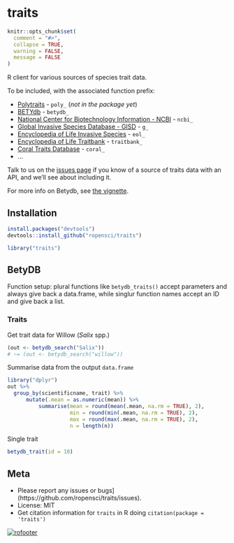 traits
=======

```r
knitr::opts_chunk$set(
  comment = "#>",
  collapse = TRUE,
  warning = FALSE,
  message = FALSE
)
```

R client for various sources of species trait data.

To be included, with the associated function prefix:

* [Polytraits](http://polytraits.lifewatchgreece.eu/download-api) - `poly_` (_not in the package yet_)
* [BETYdb](http://www.betydb.org) - `betydb_`
* [National Center for Biotechnology Information - NCBI](http://www.ncbi.nlm.nih.gov/) - `ncbi_`
* [Global Invasive Species Database - GISD](http://www.issg.org/database/welcome/) - `g_`
* [Encyclopedia of Life Invasive Species](link) - `eol_`
* [Encyclopedia of Life Traitbank](link) - `traitbank_`
* [Coral Traits Database](http://coraltraits.org/) - `coral_`
* ...

Talk to us on the [issues page](https://github.com/ropensci/traits/issues) if you know of a source of traits data with an API, and we'll see about including it.

For more info on Betydb, see [the vignette](vignettes/betydb.Rmd).

## Installation

```r
install.packages("devtools")
devtools::install_github("ropensci/traits")
```

```r
library("traits")
```

## BetyDB

Function setup: plural functions like `betydb_traits()` accept parameters and always give back a data.frame, while singlur function names accept an ID and give back a list. 

### Traits

Get trait data for Willow (_Salix_ spp.)

```r
(out <- betydb_search("Salix"))
# ~= (out <- betydb_search("willow"))
```

Summarise data from the output `data.frame`

```r
library("dplyr")
out %>%
  group_by(scientificname, trait) %>%
      mutate(.mean = as.numeric(mean)) %>%
          summarise(mean = round(mean(.mean, na.rm = TRUE), 2),
                    min = round(min(.mean, na.rm = TRUE), 2),
                    max = round(max(.mean, na.rm = TRUE), 2),
                    n = length(n))

```

Single trait

```r
betydb_trait(id = 10)
```

## Meta

* Please report any issues or bugs](https://github.com/ropensci/traits/issues).
* License: MIT
* Get citation information for `traits` in R doing `citation(package = 'traits')`

[![rofooter](http://ropensci.org/public_images/github_footer.png)](http://ropensci.org)
